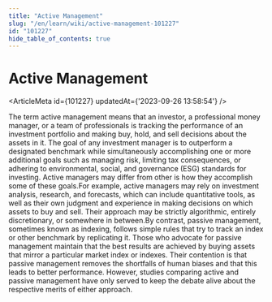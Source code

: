 ```yaml
---
title: "Active Management"
slug: "/en/learn/wiki/active-management-101227"
id: "101227"
hide_table_of_contents: true
---
```



# Active Management

<ArticleMeta id={101227} updatedAt={'2023-09-26 13:58:54'} />
<div className='border-solid border-b border-t-0 my-4 border-[var(--ifm-color-gray-300)]' />

The term active management means that an investor, a professional money manager, or a team of professionals is tracking the performance of an investment portfolio and making buy, hold, and sell decisions about the assets in it. The goal of any investment manager is to outperform a designated benchmark while simultaneously accomplishing one or more additional goals such as managing risk, limiting tax consequences, or adhering to environmental, social, and governance (ESG) standards for investing. Active managers may differ from other is how they accomplish some of these goals.For example, active managers may rely on investment analysis, research, and forecasts, which can include quantitative tools, as well as their own judgment and experience in making decisions on which assets to buy and sell. Their approach may be strictly algorithmic, entirely discretionary, or somewhere in between.By contrast, passive management, sometimes known as indexing, follows simple rules that try to track an index or other benchmark by replicating it. Those who advocate for passive management maintain that the best results are achieved by buying assets that mirror a particular market index or indexes. Their contention is that passive management removes the shortfalls of human biases and that this leads to better performance. However, studies comparing active and passive management have only served to keep the debate alive about the respective merits of either approach.
